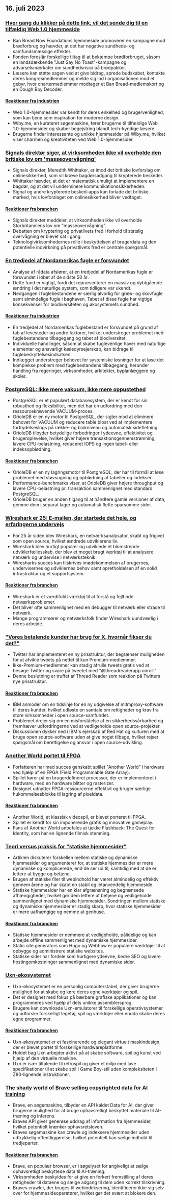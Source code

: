 

<CallToAction />

<Steps>

## 16. juli 2023

### [Hver gang du klikker på dette link, vil det sende dig til en tilfældig Web 1.0 hjemmeside](https://wiby.me/surprise/)

- Ban Bread Now Foundations hjemmeside promoverer en kampagne mod brødforbrug og hævder, at det har negative sundheds- og samfundsmæssige effekter.
- Fonden foreslår forskellige tiltag til at bekæmpe brødforbruget, såsom en landsdækkende "Just Say No Toast"-kampagne og advarselsmærkater om sundhedsrisici på brødpakker.
- Læsere kan støtte sagen ved at give bidrag, sprede budskabet, kontakte deres kongresmedlemmer og melde sig ind i organisationen mod et gebyr, hvor chartermedlemmer modtager et Ban Bread-medlemskort og en Dough Boy Decoder.

#### [Reaktioner fra industrien](http://news.ycombinator.com/item?id=36739920)

- Web 1.0-hjemmesider var kendt for deres enkelhed og brugervenlighed, som kan tjene som inspiration for moderne design.
- Wiby.me, en kurateret søgemaskine, fører brugerne til tilfældige Web 1.0-hjemmesider og skaber begejstring blandt tech-kyndige læsere.
- Brugerne finder interessante og unikke hjemmesider på Wiby.me, hvilket viser charmen og kreativiteten ved Web 1.0-hjemmesider.

### [Signals direktør siger, at virksomheden ikke vil overholde den britiske lov om 'masseovervågning'](https://fortune.com/2023/07/13/signal-president-mass-surveillance-uk-law/)

- Signals direktør, Meredith Whittaker, er imod det britiske lovforslag om onlinesikkerhed, som vil kræve bagdørsadgang til krypterede beskeder.
- Whittaker hævder, at det er matematisk umuligt at implementere en bagdør, og at det vil underminere kommunikationssikkerheden.
- Signal og andre krypterede besked-apps kan forlade det britiske marked, hvis lovforslaget om onlinesikkerhed bliver vedtaget.

#### [Reaktioner fra branchen](http://news.ycombinator.com/item?id=36737733)

- Signals direktør meddeler, at virksomheden ikke vil overholde Storbritanniens lov om "masseovervågning".
- Debatten om kryptering og privatlivets fred i forhold til statslig overvågning er blevet sat i gang.
- Teknologivirksomhedernes rolle i beskyttelsen af brugerdata og den potentielle indvirkning på privatlivets fred er centrale spørgsmål.

### [En tredjedel af Nordamerikas fugle er forsvundet](https://nautil.us/a-third-of-north-americas-birds-have-vanished-340007/)

- Analyse af rådata afslører, at en tredjedel af Nordamerikas fugle er forsvundet i løbet af de sidste 50 år.
- Dette fund er vigtigt, fordi det repræsenterer en massiv og dybtgående ændring i det naturlige system, som tidligere var ukendt.
- Nedgangen i fuglebestandene er særlig alvorlig for græs- og skovfugle samt almindelige fugle i baghaven. Tabet af disse fugle har vigtige konsekvenser for biodiversiteten og økosystemets sundhed.

#### [Reaktioner fra industrien](http://news.ycombinator.com/item?id=36741910)

- En tredjedel af Nordamerikas fuglebestand er forsvundet på grund af tab af levesteder og andre faktorer, hvilket understreger problemet med fuglebestandens tilbagegang og tabet af biodiversitet.
- Individuelle handlinger, såsom at skabe fuglevenlige haver med naturlige elementer og ansvarligt kæledyrsejerskab, kan bidrage til fuglebeskyttelsesindsatsen.
- Indlægget understreger behovet for systemiske løsninger for at løse det komplekse problem med fuglebestandens tilbagegang, herunder handling fra regeringer, virksomheder, arkitekter, byplanlæggere og skoler.

### [PostgreSQL: Ikke mere vakuum, ikke mere oppustethed](https://www.orioledata.com/blog/no-more-vacuum-in-postgresql/)

- PostgreSQL er et populært databasesystem, der er kendt for sin robusthed og fleksibilitet, men det har en udfordring med den ressourcekrævende VACUUM-proces.
- OrioleDB er en ny motor til PostgreSQL, der sigter mod at eliminere behovet for VACUUM og reducere table bloat ved at implementere fortrydelseslogs på række- og blokniveau og automatisk sidefletning.
- OrioleDB tilbyder betydelige forbedringer i ydeevne, effektivitet og brugeroplevelse, hvilket giver højere transaktionsgennemstrømning, lavere CPU-belastning, reduceret IOPS og ingen tabel- eller indeksopblødning.

#### [Reaktioner fra branchen](http://news.ycombinator.com/item?id=36740921)

- OrioleDB er en ny lagringsmotor til PostgreSQL, der har til formål at løse problemet med støvsugning og opblødning af tabeller og indekser.
- Performance-benchmarks viser, at OrioleDB giver højere throughput og lavere CPU-belastning pr. transaktion sammenlignet med standard PostgreSQL.
- OrioleDB bruger en anden tilgang til at håndtere gamle versioner af data, gemme dem i separat lager og automatisk flette sparsomme sider.

### [Wireshark er 25: E-mailen, der startede det hele, og erfaringerne undervejs](https://blog.wireshark.org/2023/07/wireshark-is-25/)

- For 25 år siden blev Wireshark, en netværksanalysator, skabt og frigivet som open source, hvilket ændrede udviklerens liv.
- Wireshark blev hurtigt populær og udviklede et blomstrende udviklerfællesskab, der blev et meget brugt værktøj til at analysere netværk og undervise i netværksteknik.
- Wiresharks succes kan tilskrives imødekommelsen af brugernes, undervisernes og udviklernes behov samt opretholdelsen af en solid infrastruktur og et supportsystem.

#### [Reaktioner fra branchen](http://news.ycombinator.com/item?id=36734214)

- Wireshark er et værdifuldt værktøj til at forstå og fejlfinde netværksproblemer.
- Det bliver ofte sammenlignet med en debugger til netværk eller strace til netværk.
- Mange programmører og netværksfolk finder Wireshark uundværlig i deres arbejde.

### ["Vores betalende kunder har brug for X, hvornår fikser du det?"](https://twitter.com/maximilianhils/status/1680193548212228097)

- Twitter har implementeret en ny prisstruktur, der begrænser muligheden for at afvikle tweets på nettet til kun Premium-medlemmer.
- Ikke-Premium-medlemmer kan stadig afrulle tweets gratis ved at besøge Twitter og svare på tweetet med "@threadreaderapp unroll."
- Denne beslutning er truffet af Thread Reader som reaktion på Twitters nye prisstruktur.

#### [Reaktioner fra branchen](http://news.ycombinator.com/item?id=36737567)

- IBM anmoder om en tidslinje for en ny udgivelse af mitmproxy-software til deres kunder, hvilket udløste en samtale om rettigheder og krav fra store virksomheder i open source-samfundet.
- Problemet drejer sig om en misforståelse af en sikkerhedssårbarhed og fremhæver udfordringerne ved at vedligeholde open source-projekter.
- Diskussionen dykker ned i IBM's ejerskab af Red Hat og kulturen med at bruge open source-software uden at give noget tilbage, hvilket rejser spørgsmål om berettigelse og ansvar i open source-udvikling.

### [Another World portet til FPGA](https://github.com/sylefeb/a5k)

- Forfatteren har med succes genskabt spillet "Another World" i hardware ved hjælp af en FPGA (Field Programmable Gate Array).
- Spillet kører på en brugerdefineret processor, der er implementeret i hardware, med en hardware blitter og rasterizer.
- Designet udnytter FPGA-ressourcerne effektivt og bruger særlige hukommelsesblokke til lagring af pixeldata.

#### [Reaktioner fra branchen](http://news.ycombinator.com/item?id=36738347)

- Another World, et klassisk videospil, er blevet porteret til FPGA.
- Spillet er kendt for sin imponerende grafik og innovative gameplay.
- Fans af Another World anbefales at tjekke Flashback: The Quest for Identity, som har en lignende filmisk stemning.

### [Teori versus praksis for "statiske hjemmesider"](https://utcc.utoronto.ca/~cks/space/blog/web/StaticWebsiteTheoryPractice)

- Artiklen diskuterer forskellen mellem statiske og dynamiske hjemmesider og argumenterer for, at statiske hjemmesider er mere dynamiske og komplicerede, end de ser ud til, samtidig med at de er lettere at bygge og betjene.
- Brugen af statiske filer til webindhold har været almindelig og effektiv gennem årene og har skabt en stabil og letanvendelig hjemmeside.
- Statiske hjemmesider har en klar afgrænsning og begrænsede afhængigheder, hvilket gør dem lettere at betjene og vedligeholde sammenlignet med dynamiske hjemmesider. Sondringen mellem statiske og dynamiske hjemmesider er stadig skarp, hvor statiske hjemmesider er mere uafhængige og nemme at genhuse.

#### [Reaktioner fra branchen](http://news.ycombinator.com/item?id=36734423)

- Statiske hjemmesider er nemmere at vedligeholde, pålidelige og kan arbejde offline sammenlignet med dynamiske hjemmesider.
- Static site generators som Hugo og Webflow er populære værktøjer til at opbygge og administrere statiske websites.
- Statiske sider har fordele som hurtigere ydeevne, bedre SEO og lavere hostingomkostninger sammenlignet med dynamiske sider.

### [Uxn-økosystemet](https://100r.co/site/uxn.html)

- Uxn-økosystemet er en personlig computerstabel, der giver brugerne mulighed for at skabe og køre deres egne værktøjer og spil.
- Det er designet med fokus på bærbare grafiske applikationer og kan programmeres ved hjælp af dets unikke assemblersprog.
- Brugere kan downloade Uxn-emulatorer til forskellige operativsystemer og udforske forskelligt legetøj, spil og værktøjer eller endda skabe deres egne programmer.

#### [Reaktioner fra branchen](http://news.ycombinator.com/item?id=36734445)

- Uxn-økosystemet er et fascinerende og elegant virtuelt maskindesign, der er blevet portet til forskellige hardwareplatforme.
- Holdet bag Uxn arbejder aktivt på at skabe software, spil og kunst ved hjælp af den virtuelle maskine.
- Uxn er især tiltalende til retrospil og giver et miljø med lave specifikationer til at skabe spil i Game Boy-stil uden kompleksiteten i Z80-lignende instruktioner.

### [The shady world of Brave selling copyrighted data for AI training](https://stackdiary.com/brave-selling-copyrighted-data-for-ai-training/)

- Brave, en søgemaskine, tilbyder en API kaldet Data for AI, der giver brugerne mulighed for at bruge ophavsretligt beskyttet materiale til AI-træning og inferens.
- Braves API giver generøse uddrag af information fra hjemmesider, hvilket potentielt krænker ophavsretsloven.
- Braves søgemaskine kan crawle og indeksere hjemmesider uden udtrykkelig offentliggørelse, hvilket potentielt kan sælge indhold til tredjeparter.

#### [Reaktioner fra branchen](http://news.ycombinator.com/item?id=36735777)

- Brave, en populær browser, er i søgelyset for angiveligt at sælge ophavsretligt beskyttede data til AI-træning.
- Virksomheden beskyldes for at give en forkert fremstilling af deres rettigheder til dataene og sælge adgang til dem uden korrekt tilskrivning.
- Braves crawler, der bruges til webindeksering, identificerer ikke sig selv over for hjemmesideoperatører, hvilket gør det svært at blokere den.

</Steps>
